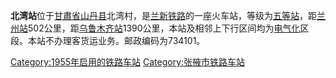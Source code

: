 {{Infobox China railway station 
 |车站名称=北湾站
 |车站位置={{CHN}}[[甘肅省_(中華民國)|甘肅省]][[山丹县|山丹县]]北湾村
 |归属=[[兰州铁路局|兰州铁路局]] 
 |线路=[[兰新铁路|兰新铁路]] 
 |车站等级=[[五等站_(中国)|五等站]] 
}}
'''北湾站'''位于[[甘肅省_(中華民國)|甘肅省]][[山丹县|山丹县]]北湾村，是[[兰新铁路|兰新铁路]]的一座火车站，等级为[[五等站_(中国)|五等站]]，距[[兰州站|兰州站]]502公里，距[[乌鲁木齐站|乌鲁木齐站]]1390公里，本站及相邻上下行区间均为[[电气化|电气化]]区段。本站不办理客货运业务。邮政编码为734101。

{{Start rail box|[[中国铁路|中国铁路]]}} 
{{s-inop|[[山丹站|山丹]]}} 
{{s-line|[[兰新铁路|兰新铁路]]}} 
{{s-inop|[[东乐站|东乐]]}} 
{{End box}} 
 
{{兰新铁路}} 
[[Category:1955年启用的铁路车站|Category:1955年启用的铁路车站]] 
[[Category:张掖市铁路车站|Category:张掖市铁路车站]]